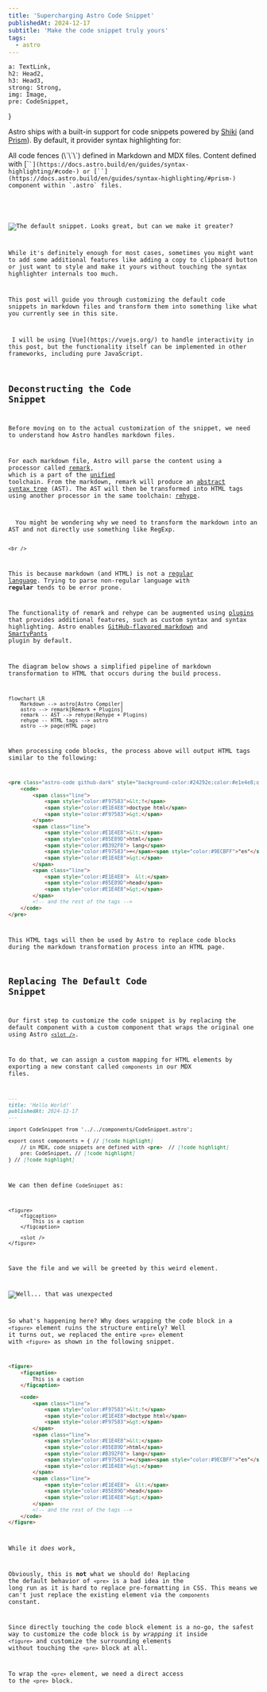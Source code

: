 ```yaml
---
title: 'Supercharging Astro Code Snippet'
publishedAt: 2024-12-17
subtitle: 'Make the code snippet truly yours'
tags:
  - astro
---
```






	a: TextLink,
	h2: Head2,
	h3: Head3,
	strong: Strong,
	img: Image,
	pre: CodeSnippet,
}

Astro ships with a built-in support for code snippets powered by [Shiki](https://shiki.style/) (and [Prism](https://docs.astro.build/en/guides/syntax-highlighting/#markdown-code-blocks)).
By default, it provider syntax highlighting for:

<dl class=":uno: space-y-2">
  <ListTitle class="font-normal">
    All code fences (\`\`\`) defined in Markdown and MDX files.
  </ListTitle>
  <ListTitle class="font-normal">
    Content defined with [`<Code />`](https://docs.astro.build/en/guides/syntax-highlighting/#code-) or [`<Prism />`](https://docs.astro.build/en/guides/syntax-highlighting/#prism-) component within `.astro` files.
  </ListTitle>
</dl>

![The default snippet. Looks great, but can we make it greater?](https://res.cloudinary.com/namchee/image/upload/v1734152131/posts/supercharing-astro-code-snippet/default-snippet.png)

While it's definitely enough for most cases, sometimes you might want to add some additional features like adding a copy to clipboard button or just want to style and make it yours without touching the syntax highlighter internals too much.

This post will guide you through customizing the default code snippets in markdown files and transform them into something like what you currently see in this site.

<Quote>
 I will be using [Vue](https://vuejs.org/) to handle interactivity in this post, but the functionality itself can be implemented in other frameworks, including pure JavaScript.
</Quote>

## Deconstructing the Code Snippet

Before moving on to the actual customization of the snippet, we need to understand how Astro handles markdown files.

For each markdown file, Astro will parse the content using a processor called [remark](https://github.com/withastro/astro/tree/main/packages/markdown/remark),  which is a part of the
[unified](https://unifiedjs.com/) toolchain. From the markdown, remark will produce an [abstract syntax tree](https://en.wikipedia.org/wiki/Abstract_syntax_tree) (AST). The AST will
then be transformed into HTML tags using another processor in the same toolchain: [rehype](https://github.com/rehypejs/rehype).

<Quote>
  You might be wondering why we need to transform the markdown into an AST and not directly use something like RegExp.

	<br />

  This is because markdown (and HTML) is not a [regular language](https://en.wikipedia.org/wiki/Regular_language). Trying to parse non-regular language with **regular** tends to be error prone.
</Quote>

The functionality of remark and rehype can be augmented using [plugins](https://unifiedjs.com/learn/guide/create-a-rehype-plugin/) that provides additional features,
such as custom syntax and syntax highlighting. Astro enables [GitHub-flavored markdown](https://github.github.com/gfm/) and [SmartyPants](https://github.com/silvenon/remark-smartypants)
plugin by default.

The diagram below shows a simplified pipeline of markdown transformation to HTML that occurs during the build process.

```mermaid
flowchart LR
	Markdown --> astro[Astro Compiler]
	astro --> remark[Remark + Plugins]
	remark -- AST --> rehype(Rehype + Plugins)
	rehype -- HTML tags --> astro
	astro --> page(HTML page)
```

When processing code blocks, the process above will output HTML tags similar to the following:

```html title=Example HTML output of a code block. Looks pretty complex isn't it?, no-lang
<pre class="astro-code github-dark" style="background-color:#24292e;color:#e1e4e8;overflow-x:auto" tabindex="0" data-language="js">
	<code>
		<span class="line">
			<span style="color:#F97583">&lt;!</span>
			<span style="color:#E1E4E8">doctype html</span>
			<span style="color:#F97583">&gt;</span>
		</span>
		<span class="line">
			<span style="color:#E1E4E8">&lt;</span>
			<span style="color:#85E89D">html</span>
			<span style="color:#B392F0"> lang</span>
			<span style="color:#F97583">=</span><span style="color:#9ECBFF">"en"</span>
			<span style="color:#E1E4E8">&gt;</span>
		</span>
		<span class="line">
			<span style="color:#E1E4E8">  &lt;</span>
			<span style="color:#85E89D">head</span>
			<span style="color:#E1E4E8">&gt;</span>
		</span>
		<!-- and the rest of the tags -->
	</code>
</pre>
```

This HTML tags will then be used by Astro to replace code blocks during the markdown
transformation process into an HTML page.

## Replacing The Default Code Snippet

Our first step to customize the code snippet is by replacing the default component with
a custom component that wraps the original one using Astro [`<slot />`](https://docs.astro.build/en/basics/astro-components/#slots).

To do that, we can assign a custom mapping for HTML elements by exporting a new constant
called `components` in our MDX files.

```markdown title=hello-world.mdx
---
title: 'Hello World!'
publishedAt: 2024-12-17
---

import CodeSnippet from '../../components/CodeSnippet.astro';

export const components = { // [!code highlight]
	// in MDX, code snippets are defined with <pre>  // [!code highlight]
	pre: CodeSnippet, // [!code highlight]
} // [!code highlight]
```

We can then define `CodeSnippet` as:

```astro title=CodeSnippet.astro
<figure>
	<figcaption>
		This is a caption
	</figcaption>

	<slot />
</figure>

```

Save the file and we will be greeted by this weird element.

![Well... that was unexpected](https://res.cloudinary.com/namchee/image/upload/v1734274270/posts/supercharing-astro-code-snippet/first-try.png)

So what's happening here? Why does wrapping the code block in a `<figure>` element ruins the structure entirely? Well it turns out, we replaced
the entire `<pre>` element with `<figure>` as shown in the following snippet.

```html title=Should we replace the <pre>?
<figure>
	<figcaption>
		This is a caption
	</figcaption>

	<code>
		<span class="line">
			<span style="color:#F97583">&lt;!</span>
			<span style="color:#E1E4E8">doctype html</span>
			<span style="color:#F97583">&gt;</span>
		</span>
		<span class="line">
			<span style="color:#E1E4E8">&lt;</span>
			<span style="color:#85E89D">html</span>
			<span style="color:#B392F0"> lang</span>
			<span style="color:#F97583">=</span><span style="color:#9ECBFF">"en"</span>
			<span style="color:#E1E4E8">&gt;</span>
		</span>
		<span class="line">
			<span style="color:#E1E4E8">  &lt;</span>
			<span style="color:#85E89D">head</span>
			<span style="color:#E1E4E8">&gt;</span>
		</span>
		<!-- and the rest of the tags -->
	</code>
</figure>
```

While it *does* work,

Obviously, this is **not** what we should do! Replacing the default behavior of `<pre>` is a bad idea
in the long run as it is hard to replace pre-formatting in CSS. This means we can't just replace the existing
element via the `components` constant.

Since directly touching the code block element is a no-go, the safest way to customize the code block is by
*wrapping* it inside `<figure>` and customize the surrounding elements without
touching the `<pre>` block at all.

To wrap the `<pre>` element, we need a direct access to the `<pre>` block.
